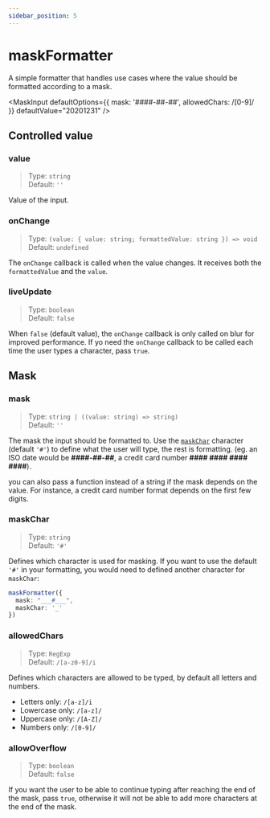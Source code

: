```yaml
---
sidebar_position: 5
---
```


# maskFormatter

A simple formatter that handles use cases where the value should be formatted according to a mask.

<MaskInput defaultOptions={{ mask: '####-##-##', allowedChars: /[0-9]/ }} defaultValue="20201231" />


## Controlled value

### value
> Type: `string`<br/>
> Default: `''`

Value of the input.

### onChange
> Type: `(value: { value: string; formattedValue: string }) => void`<br/>
> Default: `undefined`

The `onChange` callback is called when the value changes. It receives both the `formattedValue` and the `value`.

### liveUpdate
> Type: `boolean`<br/>
> Default: `false`

When `false` (default value), the `onChange` callback is only called on blur for improved performance.
If yo need the `onChange` callback to be called each time the user types a character, pass `true`.

## Mask

### mask
> Type: `string | ((value: string) => string)`<br/>
> Default: `''`

The mask the input should be formatted to. Use the [`maskChar`](#maskchar) character (default `'#'`) to define what the user will
type, the rest is formatting. (eg. an ISO date would be **####-##-##**, a credit card number **#### #### #### ####**).

you can also pass a function instead of a string if the mask depends on the value. For instance, a credit card number format depends on the first few digits.

### maskChar
> Type: `string`<br/>
> Default: `'#'`

Defines which character is used for masking. If you want to use the default `'#'` in your formatting, you would need to
defined another character for `maskChar`:

```ts
maskFormatter({
  mask: "___#___",
  maskChar: '_'
})
```

### allowedChars
> Type: `RegExp`<br/>
> Default: `/[a-z0-9]/i`

Defines which characters are allowed to be typed, by default all letters and numbers.

- Letters only: `/[a-z]/i`
- Lowercase only: `/[a-z]/`
- Uppercase only: `/[A-Z]/`
- Numbers only: `/[0-9]/`

### allowOverflow
> Type: `boolean`<br/>
> Default: `false`

If you want the user to be able to continue typing after reaching the end of the mask, pass `true`, otherwise it will not be able to add more characters at the end of the mask.
